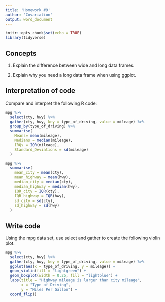 ```yaml
---
title: 'Homework #9'
author: 'Covariation'
output: word_document
---
```


```r
knitr::opts_chunk$set(echo = TRUE)
library(tidyverse)
```

## Concepts  

1.  Explain the difference between wide and long data frames.

2.  Explain why you need a long data frame when using ggplot.
    
## Interpretation of code  

Compare and interpret the following R code:  

```r
mpg %>% 
  select(cty, hwy) %>% 
  gather(cty, hwy, key = type_of_driving, value = mileage) %>% 
  group_by(type_of_driving) %>% 
  summarise(
    Means= mean(mileage),
    Medians = median(mileage),
    IRQs = IQR(mileage),
    Standard_Deviations = sd(mileage)
  )
```

```r
mpg %>%
  summarise(
    mean_city = mean(cty),
    mean_highway = mean(hwy),
    median_city = median(cty),
    median_highway = median(hwy),
    IQR_city = IQR(cty),
    IQR_highway = IQR(hwy),
    sd_city = sd(cty),
    sd_highway = sd(hwy)
  )
```


## Write code  

Using the mpg data set, use select and gather to create the following violin plot.  


```r

mpg %>%
  select(cty, hwy) %>%
  gather(cty, hwy, key = type_of_driving, value = mileage) %>%
  ggplot(aes(x = type_of_driving, y = mileage)) +
  geom_violin(fill = "lightgreen") +
  geom_boxplot(width = 0.25, fill = "lightblue") +
  labs(title = "Highway mileage is larger than city mileage",
       x = "Type of Driving",
       y = "Miles Per Gallon") +
  coord_flip()
```




